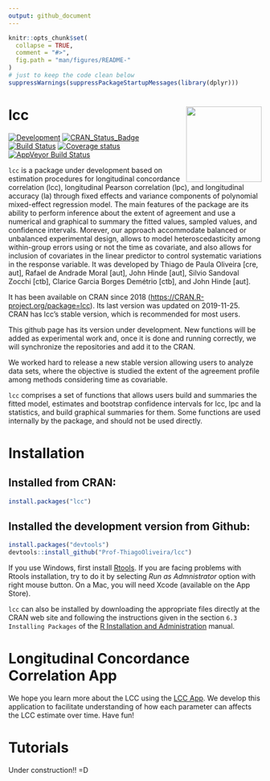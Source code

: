 ```yaml
---
output: github_document
---
```


<!-- README.md is generated from README.Rmd. Please edit that file -->

```r
knitr::opts_chunk$set(
  collapse = TRUE,
  comment = "#>",
  fig.path = "man/figures/README-"
)
# just to keep the code clean below
suppressWarnings(suppressPackageStartupMessages(library(dplyr)))
```

# lcc <img src="man/figures/logo.svg" align="right" height = 150/>

[![Development](https://img.shields.io/badge/development-active-blue.svg)](https://img.shields.io/badge/development-active-blue.svg)
[![CRAN_Status_Badge](http://www.r-pkg.org/badges/version/lcc)](https://cran.r-project.org/package=lcc)
[![Build
Status](https://travis-ci.org/Prof-ThiagoOliveira/lcc.svg?branch=master)](https://travis-ci.org/Prof-ThiagoOliveira/lcc)
[![Coverage
status](https://codecov.io/gh/Prof-ThiagoOliveira/lcc/branch/master/graph/badge.svg)](https://codecov.io/github/Prof-ThiagoOliveira/lcc?branch=master)
[![AppVeyor Build
Status](https://ci.appveyor.com/api/projects/status/fva5so5gjy23sir5/branch/master?svg=true)](https://ci.appveyor.com/project/Prof-ThiagoOliveira/lcc)

`lcc` is a package under development based on estimation procedures for
longitudinal concordance correlation (lcc), longitudinal Pearson
correlation (lpc), and longitudinal accuracy (la) through fixed effects
and variance components of polynomial mixed-effect regression model. The
main features of the package are its ability to perform inference about
the extent of agreement and use a numerical and graphical to summary the
fitted values, sampled values, and confidence intervals. Morever, our
approach accommodate balanced or unbalanced experimental design, allows
to model heteroscedasticity among within-group errors using or not the
time as covariate, and also allows for inclusion of covariates in the
linear predictor to control systematic variations in the response
variable. It was developed by Thiago de Paula Oliveira \[cre, aut\],
Rafael de Andrade Moral \[aut\], John Hinde \[aut\], Silvio Sandoval
Zocchi \[ctb\], Clarice Garcia Borges Demétrio \[ctb\], and John Hinde \[aut\].

It has been available on CRAN since 2018
(<https://CRAN.R-project.org/package=lcc>). Its last version was updated
on 2019-11-25. CRAN has lcc’s stable version, which is recommended for
most users.

This github page has its version under development. New functions will
be added as experimental work and, once it is done and running
correctly, we will synchronize the repositories and add it to the CRAN.

We worked hard to release a new stable version allowing users to analyze
data sets, where the objective is studied the extent of the agreement
profile among methods considering time as covariable.

`lcc` comprises a set of functions that allows users build and summaries
the fitted model, estimates and bootstrap confidence intervals for lcc,
lpc and la statistics, and build graphical summaries for them. Some
functions are used internally by the package, and should not be used
directly.


# Installation

## Installed from CRAN:
```r
install.packages("lcc")
```

## Installed the development version from Github:
```r
install.packages("devtools")
devtools::install_github("Prof-ThiagoOliveira/lcc")
```

If you use Windows, first install
[Rtools](https://CRAN.R-project.org/bin/windows/Rtools/). If you are
facing problems with Rtools installation, try to do it by selecting *Run
as Admnistrator* option with right mouse button. On a Mac, you will need
Xcode (available on the App Store).

`lcc` can also be installed by downloading the appropriate files
directly at the CRAN web site and following the instructions given in
the section `6.3 Installing Packages` of the [R Installation and
Administration](http://CRAN.R-project.org/doc/manuals/R-admin.pdf)
manual.

# Longitudinal Concordance Correlation App

We hope you learn more about the LCC using the [LCC
App](https://prof-thiagooliveira.shinyapps.io/lccApp/).  We develop this
application to facilitate understanding of how each parameter can
affects the LCC estimate over time. Have fun!


# Tutorials

Under construction!! =D

